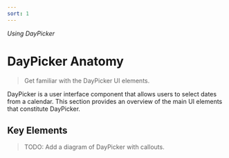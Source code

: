 ```yaml
---
sort: 1
---
```


_Using DayPicker_

# DayPicker Anatomy

> Get familiar with the DayPicker UI elements.

DayPicker is a user interface component that allows users to select dates from a calendar. This section provides an overview of the main UI elements that constitute DayPicker.

## Key Elements

> TODO: Add a diagram of DayPicker with callouts.

